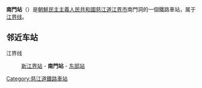 {{朝鮮半島車站資訊
|公司色 = blue
|文字色 = 
|站名 = 南門站
|圖片 = 
|pxl = 
|圖片說明 =
|前一站 = [[新江界站|新江界]]
|前一站距離 = 1.2
|後一站距離 = 4.3
|後一站 = [[东部站_(慈江道)|东部]]
|所屬路線 = [[江界线|江界线]]
|距離 = 1.8
|起點站 = [[江界站|江界]]
|諺文 = 남문역
|朝鮮漢字 = 南門驛
|文觀部式 = Nammun-yeok
|馬-賴式 = Nammun-yŏk
|副站名 = 
|車站編號 = 
|停站路線數 = 
|所屬公司 = [[朝鮮民主主義人民共和國鐵道省|朝鮮民主主義人民共和國鐵道省]]
|所在地 =[[慈江道|慈江道]][[江界市|江界市]]南門洞
|車站構造 = 地面车站
|月台配置 = 
|啟用年月日 =
|廢站年月日 = 
|上下車人次 = 
|統計年度 = 
|轉車 = 
|備註 = 
|全寬備註 = 
}}

'''南門站'''（{{lang-ko|남문역}}）是[[朝鮮民主主義人民共和國|朝鮮民主主義人民共和國]][[慈江道|慈江道]][[江界市|江界市]]南門洞的一個鐵路車站，属于[[江界线|江界线]]。

==邻近车站==
江界线
:[[新江界站|新江界站]] - '''南門站''' - [[东部站_(慈江道)|东部站]]

{{朝鲜铁路小作品}}

{{江界线}}

[[Category:慈江道鐵路車站|Category:慈江道鐵路車站]]